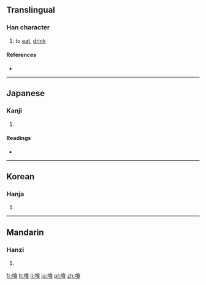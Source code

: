 {{also|餐}}
==Translingual==

===Han character===
{{Han char|rn=30|rad=口|as=09|sn=12|four=|canj=口人戈女 (ROIV)|ids=⿰[[口]][[食]]}}

# to [[eat]], [[drink]]

====References====
* {{Han ref|kx=0201.121|dkj=04015|dj=0424.060|hdz=10658.040|uh=55B0|ud=21936}}

----

==Japanese==

===Kanji===
{{ja-kanji|grade=|rs=口09}}

# {{defn|lang=ja|sort=口09}}

====Readings====
* {{ja-readings|on=|kun=[[くう]] (kuu), [[くい]] (kui)}}

----

==Korean==

===Hanja===
{{ko-hanja|hangeul=[[식]]|rv=sik|mr=sik}}

# {{defn|lang=ko|sort=口09}}

----

==Mandarin==

===Hanzi===
{{cmn-hanzi|pin=[[cān]] ([[can1]])|wg=ts'an<sup>1</sup>}}

# {{defn|lang=cmn|sort=口09}}

[[fr:喰]]
[[lt:喰]]
[[li:喰]]
[[ja:喰]]
[[pl:喰]]
[[zh:喰]]